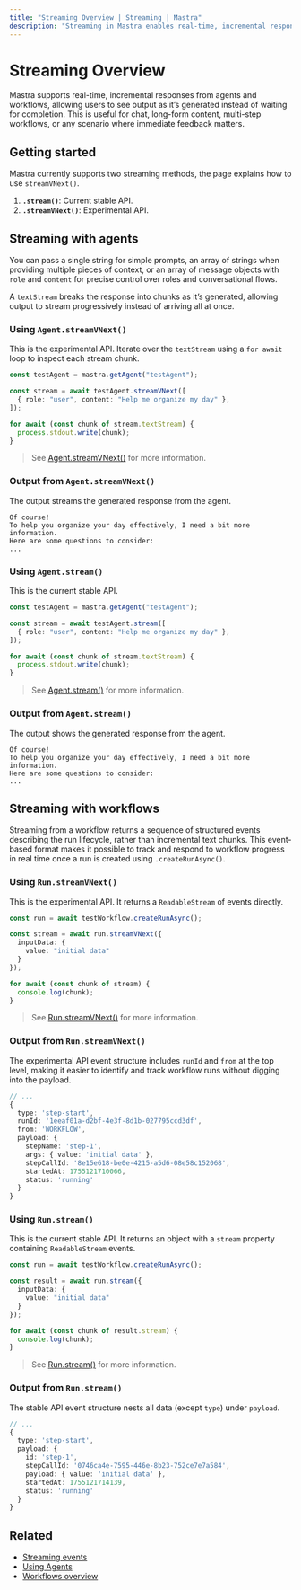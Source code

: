 ```yaml
---
title: "Streaming Overview | Streaming | Mastra"
description: "Streaming in Mastra enables real-time, incremental responses from both agents and workflows, providing immediate feedback as AI-generated content is produced."
---
```


# Streaming Overview

Mastra supports real-time, incremental responses from agents and workflows, allowing users to see output as it’s generated instead of waiting for completion. This is useful for chat, long-form content, multi-step workflows, or any scenario where immediate feedback matters.

## Getting started

Mastra currently supports two streaming methods, the page explains how to use `streamVNext()`.

1. **`.stream()`**: Current stable API.
2. **`.streamVNext()`**: Experimental API.

## Streaming with agents

You can pass a single string for simple prompts, an array of strings when providing multiple pieces of context, or an array of message objects with `role` and `content` for precise control over roles and conversational flows.

A `textStream` breaks the response into chunks as it’s generated, allowing output to stream progressively instead of arriving all at once.

### Using `Agent.streamVNext()`

This is the experimental API. Iterate over the `textStream` using a `for await` loop to inspect each stream chunk.

```typescript {3,7} showLineNumbers copy
const testAgent = mastra.getAgent("testAgent");

const stream = await testAgent.streamVNext([
  { role: "user", content: "Help me organize my day" },
]);

for await (const chunk of stream.textStream) {
  process.stdout.write(chunk);
}
```

> See [Agent.streamVNext()](../../reference/agents/streamVNext.mdx) for more information.

### Output from `Agent.streamVNext()`

The output streams the generated response from the agent.

```text
Of course!
To help you organize your day effectively, I need a bit more information.
Here are some questions to consider:
...
```

### Using `Agent.stream()`

This is the current stable API.

```typescript {3,7} showLineNumbers copy
const testAgent = mastra.getAgent("testAgent");

const stream = await testAgent.stream([
  { role: "user", content: "Help me organize my day" },
]);

for await (const chunk of stream.textStream) {
  process.stdout.write(chunk);
}
```

> See [Agent.stream()](../../reference/agents/stream.mdx) for more information.

### Output from `Agent.stream()`

The output shows the generated response from the agent.

```text
Of course!
To help you organize your day effectively, I need a bit more information.
Here are some questions to consider:
...
```

## Streaming with workflows

Streaming from a workflow returns a sequence of structured events describing the run lifecycle, rather than incremental text chunks. This event-based format makes it possible to track and respond to workflow progress in real time once a run is created using `.createRunAsync()`.

### Using `Run.streamVNext()`

This is the experimental API. It returns a `ReadableStream` of events directly.

```typescript {3,9} showLineNumbers copy
const run = await testWorkflow.createRunAsync();

const stream = await run.streamVNext({
  inputData: {
    value: "initial data"
  }
});

for await (const chunk of stream) {
  console.log(chunk);
}
```

> See [Run.streamVNext()](../../reference/workflows/run-methods/streamVNext.mdx) for more information.

### Output from `Run.streamVNext()`

The experimental API event structure includes `runId` and `from` at the top level, making it easier to identify and track workflow runs without digging into the payload.

```typescript
// ...
{
  type: 'step-start',
  runId: '1eeaf01a-d2bf-4e3f-8d1b-027795ccd3df',
  from: 'WORKFLOW',
  payload: {
    stepName: 'step-1',
    args: { value: 'initial data' },
    stepCallId: '8e15e618-be0e-4215-a5d6-08e58c152068',
    startedAt: 1755121710066,
    status: 'running'
  }
}
```

### Using `Run.stream()`

This is the current stable API. It returns an object with a `stream` property containing `ReadableStream` events.

```typescript {3,9} showLineNumbers copy
const run = await testWorkflow.createRunAsync();

const result = await run.stream({
  inputData: {
    value: "initial data"
  }
});

for await (const chunk of result.stream) {
  console.log(chunk);
}
```

> See [Run.stream()](../../reference/workflows/run-methods/stream.mdx) for more information.

### Output from `Run.stream()`

The stable API event structure nests all data (except `type`) under `payload`.

```typescript
// ...
{
  type: 'step-start',
  payload: {
    id: 'step-1',
    stepCallId: '0746ca4e-7595-446e-8b23-752ce7e7a584',
    payload: { value: 'initial data' },
    startedAt: 1755121714139,
    status: 'running'
  }
}
```


## Related

- [Streaming events](./events.mdx)
- [Using Agents](../agents/overview.mdx)
- [Workflows overview](../workflows/overview.mdx)
